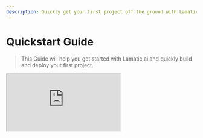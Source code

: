 ```yaml
---
description: Quickly get your first project off the ground with Lamatic.
---
```


# Quickstart Guide

> This Guide will help you get started with Lamatic.ai and quickly build and deploy your first project.

<div style={{ position: 'relative', paddingBottom: 'calc(60.88541666666667% + 41px)', height: 0, width: '100%' }}>
      <iframe
        src="https://demo.arcade.software/KQ2XsuxLdpSK7r00BJEz?embed&embed_mobile=tab&embed_desktop=inline&show_copy_link=true"
        title="Lamatic.ai | Studio"        
        loading="lazy"
        allowFullScreen
        allow="clipboard-write"
        style={{ position: 'absolute', top: 0, left: 0, width: '100%', height: '100%', colorScheme: 'light' }}
      />
    </div>

<Steps>
The Quickest Way to Get Started with lamatic is using pre built templates

### Create a new Flow
Start by creating a new flow in Lamatic Studio. This will be the foundation of your project where you can define the sequence of operations.

### Select a Template
Choose a pre-built template that matches your project requirements. Templates provide a quick way to set up common flow without starting from scratch.

### Fill in the required fields for Flow Nodes
Populate the necessary fields for each node in your flow. These fields define the specific actions and data that each node will process.

### Test the Flow
Run tests to ensure that your flow works as expected. Testing helps identify and fix any issues before deployment.

### Deploy the Project
Once your flow is tested and verified, deploy the project to make it live. Deployment moves your project from the development environment to production.

</Steps>
